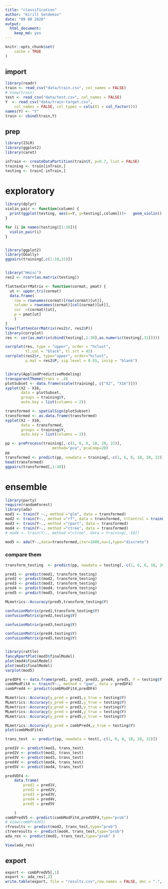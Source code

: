 ```yaml
---
title: "classification"
author: "Kirill Setdekov"
date: "09 08 2020"
output:
  html_document:
    keep_md: yes
---
```


```r
knitr::opts_chunk$set(
	cache = TRUE
)
```

## import
```r
library(readr)
train <- read_csv("data/train.csv", col_names = FALSE)
# View(train)
test <- read_csv("data/test.csv", col_names = FALSE)
Y  <- read_csv("data/train-target.csv", 
    col_names = FALSE, col_types = cols(X1 = col_factor()))
names(Y) <- "Y"
train <- cbind(train,Y)
```


## prep
```r
library(ISLR)
library(ggplot2)
library(caret)

inTrain <- createDataPartition(train$Y, p=0.7, list = FALSE)
training <- train[inTrain,]
testing <- train[-inTrain,]
```
# exploratory
```r
library(dplyr)
violin_pair <- function(column) {
  print(ggplot(testing, aes(x=Y, y=testing[,column]))+   geom_violin() + ylab(column))
}

for (i in names(testing)[1:30]){
  violin_pair(i)
}


library(ggplot2)
library(GGally)
ggpairs(training[,c(1:10,31)])


library("Hmisc")
res2 <- rcorr(as.matrix(testing))

flattenCorrMatrix <- function(cormat, pmat) {
  ut <- upper.tri(cormat)
  data.frame(
    row = rownames(cormat)[row(cormat)[ut]],
    column = rownames(cormat)[col(cormat)[ut]],
    cor  =(cormat)[ut],
    p = pmat[ut]
    )
}
View(flattenCorrMatrix(res2$r, res2$P))
library(corrplot)
res <- cor(as.matrix(cbind(testing[,1:30],as.numeric(testing[,31]))))

corrplot(res, type = "upper", order = "hclust", 
         tl.col = "black", tl.srt = 45)
corrplot(res2$r, type="upper", order="hclust", 
         p.mat = res2$P, sig.level = 0.01, insig = "blank")


library(AppliedPredictiveModeling)
transparentTheme(trans = .4)
plotSubset <- data.frame(scale(training[, c("X2", "X16")])) 
xyplot(X2 ~ X16,
       data = plotSubset,
       groups = training$Y, 
       auto.key = list(columns = 2))  

transformed <- spatialSign(plotSubset)
transformed <- as.data.frame(transformed)
xyplot(X2 ~ X16, 
       data = transformed, 
       groups = training$Y, 
       auto.key = list(columns = 2)) 
```
```r
pp <- preProcess(training[,-c(1, 6, 8, 18, 20, 22)], 
                     method="pca", pcaComp=20)
pp
transformed <- predict(pp, newdata = training[,-c(1, 6, 8, 18, 20, 22)])
head(transformed)
ggpairs(transformed[,1:10])
```


# ensemble
```r
library(party)
require(randomForest)
library(ada)
mod1 <- train(Y ~., method ="glm", data = transformed)
mod2 <- train(Y~., method ="rf", data = transformed, trControl = trainControl(method = "cv"),number = 10)
mod3 <- train(Y~., method ="rpart", data = transformed)
mod4 <- train(Y~., method ="ctree", data = transformed)
# mod4 <- train(Y~., method ="ctree", data = training[,-10])

mod5 <- ada(Y~.,data=transformed,iter=1000,nu=1,type="discrete")

```

### compare them
```r
transform_testing  <- predict(pp, newdata = testing[,-c(1, 6, 8, 18, 20, 22)])

pred1 <- predict(mod1, transform_testing)
pred2 <- predict(mod2, transform_testing)
pred3 <- predict(mod3, transform_testing)
pred4 <- predict(mod4, transform_testing)
pred5 <- predict(mod5, transform_testing)

MLmetrics::Accuracy(pred5,transform_testing$Y)

confusionMatrix(pred1,transform_testing$Y)
confusionMatrix(pred2,testing$Y)

confusionMatrix(pred3,testing$Y)

confusionMatrix(pred4,testing$Y)
confusionMatrix(pred5,testing$Y)


library(rattle)
fancyRpartPlot(mod3$finalModel)
plot(mod4$finalModel)
plot(mod1$finalModel)
varplot(mod5)
```


```r
predDF4 <- data.frame(pred1, pred2, pred3, pred4, pred5, Y = testing$Y)
combModFit4 <- train(Y~., method = "gam", data = predDF4)
combPred4 <- predict(combModFit4,predDF4)
```

```r
MLmetrics::Accuracy(y_pred = pred1,y_true = testing$Y)
MLmetrics::Accuracy(y_pred = pred2,y_true = testing$Y)
MLmetrics::Accuracy(y_pred = pred3,y_true = testing$Y)
MLmetrics::Accuracy(y_pred = pred4,y_true = testing$Y)
MLmetrics::Accuracy(y_pred = pred5,y_true = testing$Y)

MLmetrics::Accuracy(y_pred = combPred4,y_true = testing$Y)
plot(combModFit4)
```

```r
trans_test  <- predict(pp, newdata = test[,-c(1, 6, 8, 18, 20, 22)])

pred1V <- predict(mod1, trans_test)
pred2V <- predict(mod2, trans_test)
pred3V <- predict(mod3, trans_test)
pred4V <- predict(mod4, trans_test)
pred5V <- predict(mod4, trans_test)

predVDF4 <-
    data.frame(
        pred1 = pred1V,
        pred2 = pred2V,
        pred3 = pred3V,
        pred4 = pred4V,
        pred5 = pred5V

    )
combPredV5 <- predict(combModFit4,predVDF4,type="prob")
# View(combPredV5)
rfresults <- predict(mod2, trans_test,type="prob")
ctreeresults <- predict(mod4, trans_test,type="prob")
ada_res <- predict(mod1, trans_test,type="prob" )

View(ada_res)

```

## export
```r
export <- combPredV5[,1]
export <- ada_res[,2]
write.table(export, file = "results.csv",row.names = FALSE, dec = ".", sep = ",", col.names = F)
```

